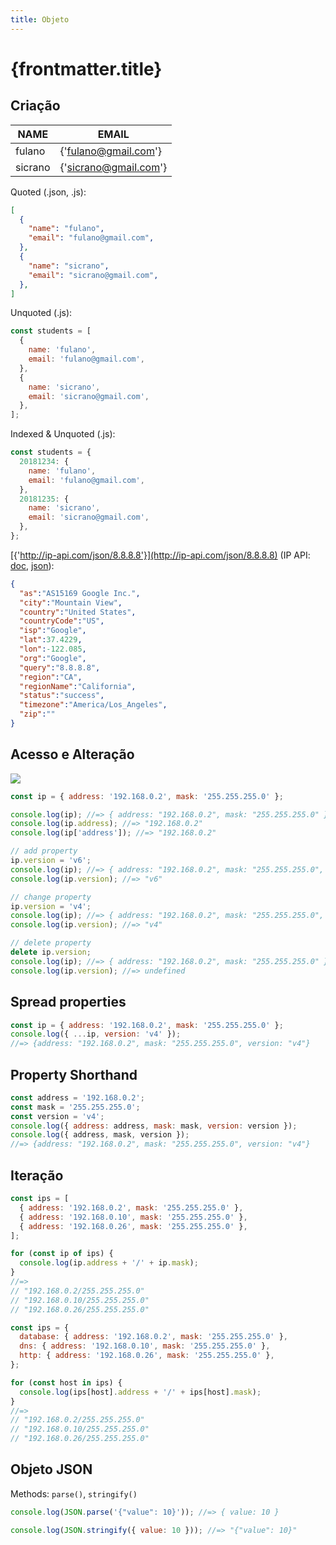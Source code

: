 ```yaml
---
title: Objeto
---
```


# {frontmatter.title}

## Criação

| NAME    | EMAIL             |
| ------- | ----------------- |
| fulano  | {'fulano@gmail.com'}  |
| sicrano | {'sicrano@gmail.com'} |

Quoted (.json, .js):

```json
[
  {
    "name": "fulano",
    "email": "fulano@gmail.com",
  },
  {
    "name": "sicrano",
    "email": "sicrano@gmail.com",
  },
]
```

Unquoted (.js):

```js
const students = [
  {
    name: 'fulano',
    email: 'fulano@gmail.com',
  },
  {
    name: 'sicrano',
    email: 'sicrano@gmail.com',
  },
];
```

Indexed & Unquoted (.js):

```js
const students = {
  20181234: {
    name: 'fulano',
    email: 'fulano@gmail.com',
  },
  20181235: {
    name: 'sicrano',
    email: 'sicrano@gmail.com',
  },
};
```

[{'http://ip-api.com/json/8.8.8.8'}](http://ip-api.com/json/8.8.8.8) (IP API: [doc](http://ip-api.com/docs/), [json](http://ip-api.com/docs/api:json)):

```json
{
  "as":"AS15169 Google Inc.",
  "city":"Mountain View",
  "country":"United States",
  "countryCode":"US",
  "isp":"Google",
  "lat":37.4229,
  "lon":-122.085,
  "org":"Google",
  "query":"8.8.8.8",
  "region":"CA",
  "regionName":"California",
  "status":"success",
  "timezone":"America/Los_Angeles",
  "zip":""
}
```

## Acesso e Alteração

![](/pw2/imgs/ecma/object/object-ip.png)

```js
const ip = { address: '192.168.0.2', mask: '255.255.255.0' };

console.log(ip); //=> { address: "192.168.0.2", mask: "255.255.255.0" }
console.log(ip.address); //=> "192.168.0.2"
console.log(ip['address']); //=> "192.168.0.2"
```

```js
// add property
ip.version = 'v6';
console.log(ip); //=> { address: "192.168.0.2", mask: "255.255.255.0", version: "v6" }
console.log(ip.version); //=> "v6"

// change property
ip.version = 'v4';
console.log(ip); //=> { address: "192.168.0.2", mask: "255.255.255.0", version: "v4" }
console.log(ip.version); //=> "v4"

// delete property
delete ip.version;
console.log(ip); //=> { address: "192.168.0.2", mask: "255.255.255.0" }
console.log(ip.version); //=> undefined
```

## Spread properties

```js
const ip = { address: '192.168.0.2', mask: '255.255.255.0' };
console.log({ ...ip, version: 'v4' });
//=> {address: "192.168.0.2", mask: "255.255.255.0", version: "v4"}
```

## Property Shorthand

```js
const address = '192.168.0.2';
const mask = '255.255.255.0';
const version = 'v4';
console.log({ address: address, mask: mask, version: version });
console.log({ address, mask, version });
//=> {address: "192.168.0.2", mask: "255.255.255.0", version: "v4"}
```

## Iteração

```js
const ips = [
  { address: '192.168.0.2', mask: '255.255.255.0' },
  { address: '192.168.0.10', mask: '255.255.255.0' },
  { address: '192.168.0.26', mask: '255.255.255.0' },
];

for (const ip of ips) {
  console.log(ip.address + '/' + ip.mask);
}
//=>
// "192.168.0.2/255.255.255.0"
// "192.168.0.10/255.255.255.0"
// "192.168.0.26/255.255.255.0"
```

```js
const ips = {
  database: { address: '192.168.0.2', mask: '255.255.255.0' },
  dns: { address: '192.168.0.10', mask: '255.255.255.0' },
  http: { address: '192.168.0.26', mask: '255.255.255.0' },
};

for (const host in ips) {
  console.log(ips[host].address + '/' + ips[host].mask);
}
//=>
// "192.168.0.2/255.255.255.0"
// "192.168.0.10/255.255.255.0"
// "192.168.0.26/255.255.255.0"
```

## Objeto JSON

Methods: `parse()`, `stringify()`

```js
console.log(JSON.parse('{"value": 10}')); //=> { value: 10 }
```

```js
console.log(JSON.stringify({ value: 10 })); //=> "{"value": 10}"
```
